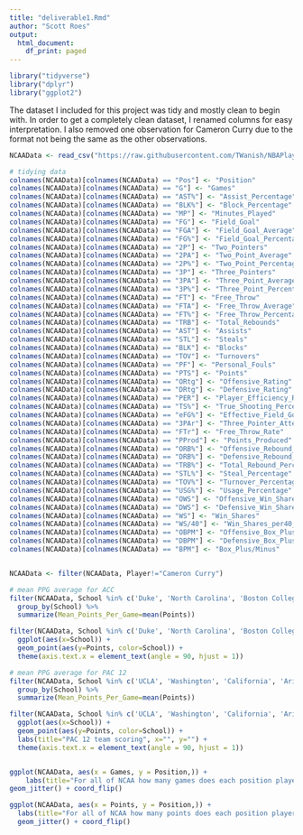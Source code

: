 ```yaml
---
title: "deliverable1.Rmd"
author: "Scott Roes"
output:
  html_document:
    df_print: paged
---
```


```r
library("tidyverse")
library("dplyr")
library("ggplot2")

```
The dataset I included for this project was tidy and mostly clean to begin with. In order to get a completely clean dataset, I renamed columns for easy interpretation. I also removed one observation for Cameron Curry due to the format not being the same as the other observations.

```r

NCAAData <- read_csv("https://raw.githubusercontent.com/TWanish/NBAPlayerValue/master/data/ncaaStats.csv")

# tidying data
colnames(NCAAData)[colnames(NCAAData) == "Pos"] <- "Position"
colnames(NCAAData)[colnames(NCAAData) == "G"] <- "Games"
colnames(NCAAData)[colnames(NCAAData) == "AST%"] <- "Assist_Percentage"
colnames(NCAAData)[colnames(NCAAData) == "BLK%"] <- "Block_Percentage"
colnames(NCAAData)[colnames(NCAAData) == "MP"] <- "Minutes_Played"
colnames(NCAAData)[colnames(NCAAData) == "FG"] <- "Field_Goal"
colnames(NCAAData)[colnames(NCAAData) == "FGA"] <- "Field_Goal_Average"
colnames(NCAAData)[colnames(NCAAData) == "FG%"] <- "Field_Goal_Percentage"
colnames(NCAAData)[colnames(NCAAData) == "2P"] <- "Two_Pointers"
colnames(NCAAData)[colnames(NCAAData) == "2PA"] <- "Two_Point_Average"
colnames(NCAAData)[colnames(NCAAData) == "2P%"] <- "Two_Point_Percentage"
colnames(NCAAData)[colnames(NCAAData) == "3P"] <- "Three_Pointers"
colnames(NCAAData)[colnames(NCAAData) == "3PA"] <- "Three_Point_Average"
colnames(NCAAData)[colnames(NCAAData) == "3P%"] <- "Three_Point_Percentage"
colnames(NCAAData)[colnames(NCAAData) == "FT"] <- "Free_Throw"
colnames(NCAAData)[colnames(NCAAData) == "FTA"] <- "Free_Throw_Average"
colnames(NCAAData)[colnames(NCAAData) == "FT%"] <- "Free_Throw_Percentage"
colnames(NCAAData)[colnames(NCAAData) == "TRB"] <- "Total_Rebounds"
colnames(NCAAData)[colnames(NCAAData) == "AST"] <- "Assists"
colnames(NCAAData)[colnames(NCAAData) == "STL"] <- "Steals"
colnames(NCAAData)[colnames(NCAAData) == "BLK"] <- "Blocks"
colnames(NCAAData)[colnames(NCAAData) == "TOV"] <- "Turnovers"
colnames(NCAAData)[colnames(NCAAData) == "PF"] <- "Personal_Fouls"
colnames(NCAAData)[colnames(NCAAData) == "PTS"] <- "Points"
colnames(NCAAData)[colnames(NCAAData) == "ORtg"] <- "Offensive_Rating"
colnames(NCAAData)[colnames(NCAAData) == "DRtg"] <- "Defensive_Rating"
colnames(NCAAData)[colnames(NCAAData) == "PER"] <- "Player_Efficiency_Rating"
colnames(NCAAData)[colnames(NCAAData) == "TS%"] <- "True_Shooting_Percentage"
colnames(NCAAData)[colnames(NCAAData) == "eFG%"] <- "Effective_Field_Goal_Percentage"
colnames(NCAAData)[colnames(NCAAData) == "3PAr"] <- "Three_Pointer_Attempt_Rate"
colnames(NCAAData)[colnames(NCAAData) == "FTr"] <- "Free_Throw_Rate"
colnames(NCAAData)[colnames(NCAAData) == "PProd"] <- "Points_Produced"
colnames(NCAAData)[colnames(NCAAData) == "ORB%"] <- "Offensive_Rebound_Percentage"
colnames(NCAAData)[colnames(NCAAData) == "DRB%"] <- "Defensive_Rebound_Percentage"
colnames(NCAAData)[colnames(NCAAData) == "TRB%"] <- "Total_Rebound_Percentage"
colnames(NCAAData)[colnames(NCAAData) == "STL%"] <- "Steal_Percentage"
colnames(NCAAData)[colnames(NCAAData) == "TOV%"] <- "Turnover_Percentage"
colnames(NCAAData)[colnames(NCAAData) == "USG%"] <- "Usage_Percentage"
colnames(NCAAData)[colnames(NCAAData) == "OWS"] <- "Offensive_Win_Shares"
colnames(NCAAData)[colnames(NCAAData) == "DWS"] <- "Defensive_Win_Shares"
colnames(NCAAData)[colnames(NCAAData) == "WS"] <- "Win_Shares"
colnames(NCAAData)[colnames(NCAAData) == "WS/40"] <- "Win_Shares_per40_Minutes"
colnames(NCAAData)[colnames(NCAAData) == "OBPM"] <- "Offensive_Box_Plus/Minus"
colnames(NCAAData)[colnames(NCAAData) == "DBPM"] <- "Defensive_Box_Plus/Minus"
colnames(NCAAData)[colnames(NCAAData) == "BPM"] <- "Box_Plus/Minus"


NCAAData <- filter(NCAAData, Player!="Cameron Curry")
```

```r


# mean PPG average for ACC
filter(NCAAData, School %in% c('Duke', 'North Carolina', 'Boston College', 'Virginia', 'Pittsburgh', 'Georgia Tech', 'Notre Dame', 'Louisville', 'Miami', 'Wake Forest', 'Florida State', 'Virginia Tech', 'Clemson', 'Syracuse')) %>%
  group_by(School) %>%
  summarize(Mean_Points_Per_Game=mean(Points))

filter(NCAAData, School %in% c('Duke', 'North Carolina', 'Boston College', 'Virginia', 'Pittsburgh', 'Georgia Tech', 'Notre Dame', 'Louisville', 'Miami', 'Wake Forest', 'Florida State', 'Virginia Tech', 'Clemson', 'Syracuse')) %>%
  ggplot(aes(x=School)) +
  geom_point(aes(y=Points, color=School)) +
  theme(axis.text.x = element_text(angle = 90, hjust = 1))

# mean PPG average for PAC 12
filter(NCAAData, School %in% c('UCLA', 'Washington', 'California', 'Arizona', 'Arizona State', 'USC', 'Colorado', 'Washington State', 'Utah', 'Stanford', 'Oregon State', 'Oregon')) %>%
  group_by(School) %>%
  summarize(Mean_Points_Per_Game=mean(Points))

filter(NCAAData, School %in% c('UCLA', 'Washington', 'California', 'Arizona', 'Arizona State', 'USC', 'Colorado', 'Washington State', 'Utah', 'Stanford', 'Oregon State', 'Oregon')) %>%
  ggplot(aes(x=School)) +
  geom_point(aes(y=Points, color=School)) + 
  labs(title="PAC 12 team scoring", x="", y="") +
  theme(axis.text.x = element_text(angle = 90, hjust = 1))


ggplot(NCAAData, aes(x = Games, y = Position,)) + 
    labs(title="For all of NCAA how many games does each position player play on average", x="", y="") +
geom_jitter() + coord_flip()

ggplot(NCAAData, aes(x = Points, y = Position,)) +
  labs(title="For all of NCAA how many points does each position player score on average", x="", y="") +
  geom_jitter() + coord_flip()



```

